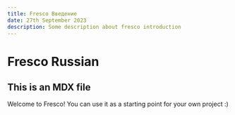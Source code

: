 ```yaml
---
title: Fresco Введение
date: 27th September 2023
description: Some description about fresco introduction
---
```


# Fresco Russian

## This is an MDX file

Welcome to Fresco! You can use it as a starting point for your own project :)
